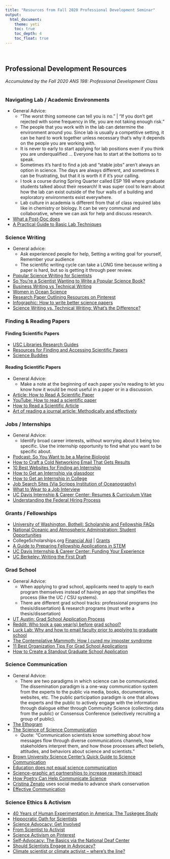```yaml
---
title: "Resources from Fall 2020 Professional Development Seminar"
output: 
  html_document:
    theme: yeti
    toc: true
    toc_depth: 4
    toc_float: true
---
```


<!-- Global site tag (gtag.js) - Google Analytics -->
<script async src="https://www.googletagmanager.com/gtag/js?id=UA-16099315-7"></script>
<script>
  window.dataLayer = window.dataLayer || [];
  function gtag(){dataLayer.push(arguments);}
  gtag('js', new Date());

  gtag('config', 'UA-16099315-7');
</script>

<br>



## Professional Development Resources {.tabset .tabset-fade}

*Accumulated by the Fall 2020 ANS 198: Professional Development Class*
<br />
<br />


### Navigating Lab / Academic Environments
* General Advice: 
  + "The worst thing someone can tell you is no." | "If you don't get rejected with some frequency in life, you are not taking enough risk."
  + The people that you work with in the lab can determine the environment around you. Since lab is usually a competitive setting, it can be hard to work together unless necessary that's why it depends on the people you are working with.     
  + It is never to early to start applying for lab positions even if you think you are underqualified ... Everyone has to start at the bottoms so to speak.
  + Sometimes it's hard to find a job and "stable jobs" aren't always an option in science. The days are always different, and sometimes it can be frustrating, but that it is worth it if it's your calling. 
  + I took a course during Spring Quarter called ESP 198 where graduate students talked about their research!  It was super cool to learn about how the lab can exist outside of the four walls of a building and exploratory environments exist everywhere.
  + Lab culture in academia is different from that of class required labs like in chemistry or biology. It can be very communal and collaborative, where we can ask for help and discuss research.
* [What a Post-Doc does](https://academicpositions.com/career-advice/what-is-a-postdoc) 
* [A Practical Guide to Basic Lab Techniques](https://www.sciencemag.org/sites/default/files/Practical_Guide_to_Basic_Lab_Techniques.pdf)

### Science Writing
* General advice: 
  + Ask experienced people for help, Setting a writing goal for yourself, Remember your audience
  + The scientific writing cycle can take a LONG time because writing a paper is hard, but so is getting it through peer review.
* [Popular Science Writing for Scientists](https://www.youtube.com/watch?v=Ge-b5oqs1p4)
* [So You're a Scientist Wanting to Write a Popular Science Book?](https://blogs.scientificamerican.com/life-unbounded/so-youre-a-scientist-wanting-to-write-a-popular-science-book/)
* [Business Writing vs Technical Writing](https://www.icetraining.org.uk/Focus/Features/Business-Writing-vs-Technical-Writing#:~:text=The%20simple%20answer%20is%20that,with%20science%2C%20engineering%20and%20technology.&text=Business%20writing%20is%20just%20about,except%20journalism%20and%20creative%20writing)
* [Women in Ocean Science](https://www.womeninoceanscience.com/)
* [Research Paper Outlining Resources on Pinterest](https://www.pinterest.com/natalienpatrick/research-paper/)
* [Infographic: How to write better science papers](https://www.elsevier.com/connect/infographic-tips-to-writing-better-science-papers)
* [Science Writing vs. Technical Writing: What's the Difference?](http://www.bjoranidentity.com/blog/science-writing-vs-technical-writing-whats-the-difference)

### Finding & Reading Papers

#### Finding Scientific Papers

* [USC Libraries Research Guides](https://libguides.usc.edu/writingguide/scholarly)
* [Resources for Finding and Accessing Scientific Papers](https://www.sciencebuddies.org/science-fair-projects/competitions/finding-and-accessing-scientific-papers)
* [Science Buddies](https://www.sciencebuddies.org/)

#### Reading Scientific Papers
* General Advice:
  + Make a note at the beginning of each paper you're reading to let you know how it would be most useful in a paper or in a discussion.
* [Article: How to Read A Scientific Paper](https://www.lib.purdue.edu/sites/default/files/libraries/engr/Tutorials/Newest%20Scientific%20Paper.pdf)
* [YouTube: How to read a scientific paper](https://www.youtube.com/watch?v=5Eg_Gzz3hXY)
* [How to Read a Scientific Article](https://usu.instructure.com/courses/45089/pages/anatomy-of-a-scientific-article)
* [Art of reading a journal article: Methodically and effectively](https://www.ncbi.nlm.nih.gov/pmc/articles/PMC3687192/)

### Jobs / Internships
* General Advice:
  + Identify broad career interests, without worrying about it being too specific. Use the internship opportunity to find what you want to be specific about. 
* [Podcast: So You Want to be a Marine Biologist](https://marinebio.life/home/podcast-ocean-science-conservation-careers/)
* [How to Craft a Cold Networking Email That Gets Results](https://www.ivyexec.com/career-advice/2018/craft-cold-networking-email-gets-results/)
* [10 Best Websites for Finding an Internship](https://www.forbes.com/sites/susanadams/2015/01/30/the-10-best-websites-for-finding-an-internship/?sh=2d39cf921b44)
* [How to Get an Internship via glassdoor](https://www.glassdoor.com/blog/guide/how-to-get-an-internship/)
* [How to Get an Internship in College](https://themetamorphosis.net/how-to-get-an-internship-in-college/)
* [Job Search Sites (Via Scripps Institution of Oceanography)](https://cmbc.ucsd.edu/alumni/job-search-sites/)
* [What to Wear to a Job Interview](https://cultivatedculture.com/what-to-wear-to-an-interview/)
* [UC Davis Internship & Career Center: Resumes & Curriculum Vitae](https://icc.ucdavis.edu/materials/resume)
* [Understanding the Federal Hiring Process](https://www.dol.gov/general/jobs/understanding-the-federal-hiring-process)

### Grants / Fellowships
* [University of Washington, Bothell: Scholarship and Fellowship FAQs](https://www.uwb.edu/financial-aid/scholarships/faq#:~:text=The%20terms%20%E2%80%9Cscholarship%E2%80%9D%20and%20%E2%80%9C,of%20one%20or%20more%20years)
* [National Oceanic and Atmospheric Administration: Student Opportunities](https://www.noaa.gov/education/opportunities/student-opportunities)
* CollegeScholarships.org [Financial Aid](http://www.collegescholarships.org/financial-aid/) | [Grants](http://www.collegescholarships.org/grants/)
* [A Guide to Preparing Fellowship Applications in STEM](https://grad.illinois.edu/sites/default/files/PDFs/Fellowship-Proposal-Writing-STEM.pdf)
* [UC Davis Internship & Career Center: Funding Your Experience](https://icc.ucdavis.edu/find/international/funding)
* [UC Berkeley: Writing the First Draft](https://research.berkeley.edu/writing-research-proposals)

### Grad School
* General Advice:
  + When applying to grad school, applicants need to apply to each program themselves instead of having an app that simplifies the process (like the UC / CSU systems).
  + There are different grad school tracks: professional programs (no thesis/dissertation) & research programs (must write a thesis/dissertation)
* [UT Austin: Grad School Application Process](https://che.utexas.edu/prospective-students/graduate-students/admissions/apply-online/)
* [Reddit: Who took a gap year(s) before grad school?](https://www.reddit.com/r/AskAcademia/comments/8f3ll2/who_took_a_gap_years_before_grad_school/)
* [Luck Lab: Why and how to email faculty prior to applying to graduate school](https://lucklab.ucdavis.edu/blog/2018/9/17/emailing-facultyWhy and how to email faculty prior to applying to graduate school)
* [The Contemplative Mammoth: How I cured my imposter syndrome](https://contemplativemammoth.com/2012/04/25/how-i-cured-my-imposter-syndrome/)
* [11 Best Organization Tips For Grad School Applications](https://speechlyss.com/application-organization/)
* [How to Create a Standout Graduate School Application](https://www.affordablecollegesonline.org/college-resource-center/how-to-create-a-standout-graduate-school-application/)

### Science Communication
* General Advice:
  + There are two paradigms in which science can be communicated. The dissemination paradigm is a one-way communication system from the experts to the public via media, books, documentaries, websites, etc. The public participation paradigm is one that allows the experts and the public to actively engage with the information through dialogue either through Community Science (collecting data from the public) or Consensus Conference (selectively recruiting a group of public).
* [The Ethogram](https://theethogram.com/)
* [The Science of Science Communication](http://www.nasonline.org/programs/nas-colloquia/completed_colloquia/science-communication.html)
  + Quote: "Communication scientists know something about how messages flow through diverse communications channels, how stakeholders interpret them, and how those processes affect beliefs, attitudes, and behaviors about science and scientists."
* [Brown University Science Center’s Quick Guide to Science Communication](https://www.brown.edu/academics/science-center/sites/brown.edu.academics.science-center/files/uploads/Quick_Guide_to_Science_Communication_0.pdf)
* [Education does not equal science communication](https://www.purdue.edu/research/dimensions/faculty-communication-tips-education-does-not-equal-science-communication/)
* [Science–graphic art partnerships to increase research impact](https://www.nature.com/articles/s42003-019-0516-1)
* [How Poetry Can Help Communicate Science](https://blogs.scientificamerican.com/observations/how-poetry-can-help-communicate-science/)
* [Cristina Zenato](https://www.instagram.com/cristinazenato/?hl=en) uses social media to advance shark conservation
* [Effective Communication](https://www.helpguide.org/articles/relationships-communication/effective-communication.htm)

### Science Ethics & Activism
* [40 Years of Human Experimentation in America: The Tuskegee Study](https://www.mcgill.ca/oss/article/history/40-years-human-experimentation-america-tuskegee-study)
* [Hippocratic Oath for Scientists](http://blogs.nature.com/news/2007/09/hippocratic_oath_for_scientist.html#:~:text=%E2%80%93%20Minimise%20and%20justify%20any%20adverse,be%20misled%2C%20about%20scientific%20matters.)
* [Science Advocacy: Get Involved](https://www.nature.com/articles/nj7634-611a#:~:text=Presenting%20science%20to%20politicians%20in,understand%20can%20have%20good%20outcomes.&text=With%20so%20many%20science%2Dbased,can%20have%20an%20outsized%20impact)
* [From Scientist to Activist](https://blog.ucsusa.org/science-blogger/from-scientist-to-activist)
* [Science Activism on Pinterest](https://www.pinterest.com/pin/623256035902909324/)
* [Self-Advocacy: The Basics via the National Deaf Center](https://www.nationaldeafcenter.org/resource/self-advocacy-basics)
* [Should Scientists Engage in Advocacy?](https://blogs.oregonstate.edu/gemmlab/2019/05/20/should-scientists-engage-in-advocacy/)
* [Climate scientist or climate activist – where’s the line?](https://physicsworld.com/a/climate-scientist-or-climate-activist-wheres-the-line/)

